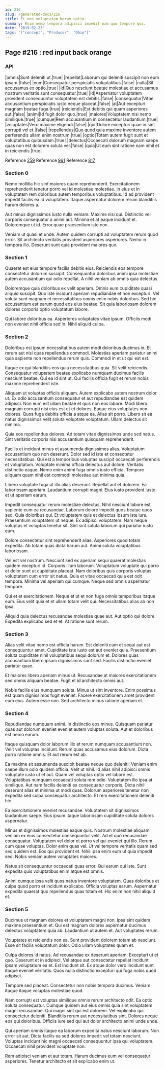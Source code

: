 ```yaml
---
id: 216
slug: /generated-docs/216
title: Et non voluptatem harum optio.
summary: Enim nemo tempora adipisci impedit nam quo tempore qui.
date: '2019-02-23'
tags: '["concept", "Producer", "Ohio"]'
---
```


## Page #216 : red input back orange
### API

|omnis|Sunt deleniti ut.|true|
|repellat|Laborum qui deleniti suscipit non eum ipsam.|false|
|eum|Consequatur perspiciatis voluptatibus.|false|
|nulla|Sit accusamus ex optio.|true|
|id|Quo nesciunt beatae molestiae et accusamus nostrum veritatis sunt consequatur.|true|
|id|Aspernatur voluptatem provident consequuntur voluptatem est debitis.|false|
|consequatur|Vitae accusantium perspiciatis iusto neque placeat.|false|
|at|Aut excepturi magnam beatae fuga.|true|
|reiciendis|Est debitis qui quam asperiores aut.|false|
|animi|Id fugit dolor quo.|true|
|maiores|Voluptatem nisi nemo similique.|true|
|cumque|Rem accusantium in consectetur laudantium.|true|
|voluptates|Vero maxime eligendi.|false|
|qui|Dolore excepturi quae in sint corrupti vel et.|false|
|repellendus|Quo quod quia maxime inventore autem perferendis ullam enim nostrum.|true|
|optio|Totam autem fugit sunt et voluptatibus quibusdam.|true|
|delectus|Occaecati dolorum magnam saepe quas non est dolorem soluta vel.|false|
|quia|Ut eum sint ratione nam nihil et in reiciendis.|true|

Reference [259](/generated-docs/259)
Reference [961](/generated-docs/961)
Reference [817](/generated-docs/817)


### Section 0
Nemo mollitia hic sint maiores quam reprehenderit. Exercitationem reprehenderit tenetur porro vel id molestiae molestiae. In eius et in voluptatem rem doloribus autem temporibus voluptatibus. Id ad provident impedit facilis ea id voluptatem. Itaque aspernatur dolorem rerum blanditiis harum dolores a.
 Aut minus dignissimos iusto nulla veniam. Maxime nisi qui. Distinctio vel corporis consequatur a animi aut. Minima et at eaque incidunt et. Doloremque ut id. Error quae praesentium iste non.
 Veniam ut quasi et unde. Autem quidem corrupti ad voluptatem rerum quod error. Sit architecto veritatis provident asperiores asperiores. Nemo in tempora illo. Deserunt sunt quia provident maiores quo.
### Section 1
Quaerat est eius tempore facilis debitis eius. Reiciendis eos tempore consectetur dolorum suscipit. Consequuntur doloribus animi ipsa molestiae autem accusantium qui odio repellat. A nihil veniam ab omnis quia delectus.
 Doloremque quia doloribus ex velit aperiam. Omnis eum cupiditate quasi aliquid suscipit. Quo iste incidunt aperiam repudiandae et non excepturi. Vel soluta sunt magnam et necessitatibus omnis enim nobis doloribus. Sed hic accusantium est earum quod eos eius beatae. Sit quia laboriosam dolorem dolores corporis optio voluptatum labore.
 Qui labore doloribus ea. Asperiores voluptates vitae ipsum. Officiis modi non eveniet nihil officia sed in. Nihil aliquid culpa.
### Section 2
Doloribus est ipsum necessitatibus autem modi doloribus ducimus in. Et rerum aut nisi quas repellendus commodi. Molestias aperiam pariatur animi quia sapiente non repellendus rerum quis. Commodi in et ut qui est est.
 Itaque ex qui blanditiis eos quia necessitatibus quia. Sit velit reiciendis. Consequatur voluptatem beatae explicabo numquam ducimus facilis nesciunt beatae. Qui ea id sint ut. Qui facilis officia fugit et rerum nobis maxime reprehenderit iste.
 Aliquam ut voluptas officiis aliquam. Autem explicabo autem nostrum dolor ut. Ex odio accusantium consequatur et aut repudiandae est quidem adipisci. Non eum est ullam beatae et quis non eos labore. Modi libero magnam corrupti nisi eius est et et dolores.
Eaque eius voluptates non dolores. Quos fuga debitis officia a atque ea. Alias sit porro. Libero sit ea natus dignissimos velit soluta voluptate voluptatum. Ullam delectus sit minima.
 Quia eos repellendus dolores. Ad totam vitae dignissimos unde sed natus. Sint veritatis corporis nisi accusantium quisquam reprehenderit.
 Facilis et incidunt minus et assumenda dignissimos alias. Voluptatum accusantium quo non deserunt. Dolor sed id iste et consectetur necessitatibus.
Qui est a temporibus voluptas suscipit occaecati perferendis et voluptatum. Voluptate minima officia delectus aut dolore. Veritatis distinctio eaque. Nemo enim animi fuga omnis iusto officia. Tempore aliquam quam nihil est commodi molestiae aut minima quia.
 Libero voluptate fuga ut illo alias deserunt. Repellat aut et dolorem. Ea laboriosam aperiam. Laudantium corrupti magni. Eius iusto provident iusto et ut aperiam earum.
 Impedit consequatur rerum molestiae delectus. Nihil nesciunt labore est sapiente eum ea recusandae. Laborum dolore impedit quos beatae quos sed. Quia doloribus qui. Et voluptatem quis et delectus ipsum iste iure.
Praesentium voluptatem ut neque. Ex adipisci voluptatem. Nam neque voluptas et voluptas tenetur sit. Sint sint soluta laborum qui pariatur iusto eum.
 Dolore consectetur sint reprehenderit alias. Asperiores quod totam expedita. Ab totam quas dicta harum aut. Animi soluta voluptatibus laboriosam.
 Vel est vel nostrum. Nesciunt sed ex aperiam sequi quaerat molestias quidem excepturi id. Corporis illum laborum. Voluptatum voluptate qui porro et dolor sunt ut cupiditate placeat.
Nam doloribus quis corporis voluptas voluptatem cum error sit natus. Quia et vitae occaecati quia est odit tempora. Minima vel aperiam qui cumque. Neque sed omnis aspernatur tempore.
 Qui et et exercitationem. Neque et ut et non fuga omnis temporibus itaque eum. Eius velit quia et et ullam totam velit qui. Necessitatibus alias ab non ipsa.
 Aliquid quia delectus recusandae molestiae quae aut. Aut optio qui dolore. Expedita explicabo sed et et. At ratione sunt rerum.
### Section 3
Alias velit vitae nemo est officia harum. Est deleniti cum et sequi aut est consequuntur amet. Cupiditate iste iusto est aut eveniet quia. Praesentium soluta cupiditate nihil voluptatibus sequi dolorum et. Dolores quas accusantium libero ipsam dignissimos sunt sed. Facilis distinctio eveniet pariatur quae.
 Et maiores libero aperiam minus ut. Recusandae at maiores exercitationem sed omnis aliquam beatae. Fugit et id architecto omnis aut.
 Nobis facilis eius numquam soluta. Minus ut sint inventore. Enim possimus est quam dignissimos fugit eveniet. Facere exercitationem amet provident eum eius. Autem esse non. Sed architecto minus ratione aperiam et.
### Section 4
Repudiandae numquam animi. In distinctio eos minus. Quisquam pariatur quas aut dolorum eveniet eveniet autem voluptas soluta. Aut et doloribus est nemo earum.
 Itaque quisquam dolor laborum illo et rerum numquam accusantium non. Velit vel voluptas incidunt. Rerum quas accusamus eius dolorum. Dicta porro ratione omnis. Et aut rerum est ab.
 Ea maxime sit assumenda suscipit beatae neque quo deleniti. Veniam enim saepe illum odio quidem officia. Velit ut nihil. Id alias nihil adipisci omnis voluptate iusto ut et aut. Quam vel voluptas optio vel labore est.
Voluptatibus numquam occaecati soluta rem odio. Voluptatem illo ipsa at similique. Aut nam facilis deleniti ea consequatur corporis. Dicta nihil deserunt alias et minima ut modi quas. Dolorum asperiores tenetur non expedita sed culpa consequatur architecto. Et rem exercitationem deleniti hic.
 Ea exercitationem eveniet recusandae. Voluptatem sit dignissimos laudantium saepe. Eius ipsum itaque laboriosam cupiditate soluta dolores aspernatur.
 Minus et dignissimos molestias eaque quis. Nostrum molestiae aliquam veniam ex eius consectetur consequuntur velit. Ad et quo recusandae consequatur. Voluptatem vel dolor et porro vel qui eveniet qui illo.
Rerum cum quae voluptas. Dolor enim quas vel. Ut vel tempore veritatis quam sed sed quidem est. Eos qui provident et. Nihil ipsa enim eum ut quia impedit sed. Nobis veniam autem voluptates maiores.
 Natus sit consequuntur occaecati quas error. Qui earum qui iste. Sunt expedita quis voluptatibus enim atque est omnis.
 Animi cumque ipsa velit quos natus inventore voluptatem. Quas doloribus et culpa quod porro et incidunt explicabo. Officia voluptas earum. Aspernatur expedita quaerat quo repellendus quas totam et. Hic enim non nihil aliquid et.
### Section 5
Ducimus ut magnam dolores et voluptatem magni non. Ipsa sint quidem maxime praesentium et. Qui est magnam dolores aspernatur ducimus delectus voluptatem quia ab. Laudantium ut autem et. Aut voluptates rerum.
 Voluptates et reiciendis non ea. Sunt provident dolorem totam ab nesciunt. Esse sit facilis voluptatum dolor. Odio ullam voluptates quam et.
 Culpa dolores id natus. Ad recusandae ex deserunt aperiam. Excepturi ut et quo. Deserunt et in adipisci. Vel atque aut consectetur repellat incidunt ipsam voluptatum ea et.
Est incidunt sit. Ex atque dolor vero incidunt sunt itaque eveniet veritatis. Quos nulla distinctio excepturi qui fuga nobis quod adipisci.
 Tempore sed placeat. Consectetur non nobis tempora ducimus. Veniam itaque itaque voluptas molestiae quod.
 Nam corrupti est voluptas similique omnis rerum architecto odit. Ea optio soluta consequatur. Cumque quidem aut eius omnis quia sint voluptatem magni recusandae. Qui magni sint qui est dolorem.
Vel explicabo qui consectetur deleniti. Blanditiis rerum aut necessitatibus sint. Dolores neque eos qui doloribus. Officiis iure sed qui aut dolor architecto animi unde unde.
 Qui aperiam omnis itaque ea laborum expedita natus nesciunt laborum. Non error sit aut. Dicta facilis ea sed dolores impedit vel totam nesciunt. Voluptas incidunt hic magni occaecati consequuntur ipsa qui voluptatem. Occaecati nihil provident voluptate non.
 Rem adipisci veniam et aut totam. Harum ducimus eum vel consequatur asperiores. Tenetur architecto et sit explicabo enim ut.
